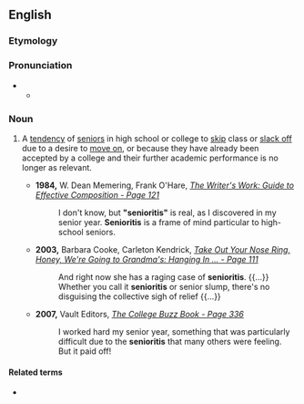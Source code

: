 ==English==

===Etymology===
{{suffix|en|senior|itis}}

===Pronunciation===
* {{IPA|en|/ˌsin.jɚˈɑit.ɪs/}}
**{{audio|en|en-US senioritis.ogg|Audio (USA)}}

===Noun===
{{en-noun|-}}

# {{lb|en|US|Canada}} A [[tendency]] of [[senior]]s in high school or college to [[skip]] class or [[slack off]] due to a desire to [[move on]], or because they have already been accepted by a college and their further academic performance is no longer as relevant.
#* '''1984,''' W. Dean Memering, Frank O'Hare, ''[http://books.google.com/books?id=tD-Aoq6kDeMC&dq=%22senioritis%22&as_brr=0 The Writer's Work: Guide to Effective Composition - Page 121]''
#*: I don't know, but '''"senioritis"''' is real, as I discovered in my senior year. '''Senioritis''' is a frame of mind particular to high-school seniors.
#* '''2003,''' Barbara Cooke, Carleton Kendrick, ''[http://books.google.com/books?id=HHM-eVV83awC&pg=PA111&dq=%22senioritis%22&as_brr=0&sig=YO8PcW33WrCwqK0khGxUOSNr5yA Take Out Your Nose Ring, Honey, We're Going to Grandma's: Hanging In ... - Page 111]''
#*: And right now she has a raging case of '''senioritis'''. {{...}} Whether you call it '''senioritis''' or senior slump, there's no disguising the collective sigh of relief {{...}}
#* '''2007,''' Vault Editors, ''[http://books.google.com/books?id=rRYPkawhrbYC&pg=PA336&dq=%22senioritis%22&as_brr=0&sig=4khPZlBAjcfuaxZgcUUnnhHmO_M The College Buzz Book - Page 336]''
#*: I worked hard my senior year, something that was particularly difficult due to the '''senioritis''' that many others were feeling. But it paid off!

====Related terms====
* {{l|en|junioritis}}